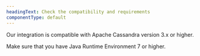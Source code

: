 ```yaml
---
headingText: Check the compatibility and requirements
componentType: default
---
```


Our integration is compatible with Apache Cassandra version 3.x or higher.

Make sure that you have Java Runtime Environment 7 or higher.

